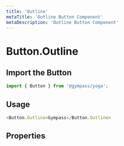 ```yaml
---
title: 'Outline'
metaTitle: 'Outline Button Component'
metaDescription: 'Outline Button Component'
---
```


# Button.Outline

## Import the Button

```javascript
import { Button } from '@gympass/yoga';
```

## Usage

```javascript reactLive=true
<Button.Outline>Gympass</Button.Outline>
```

## Properties

<PropsTable component="Button" />
